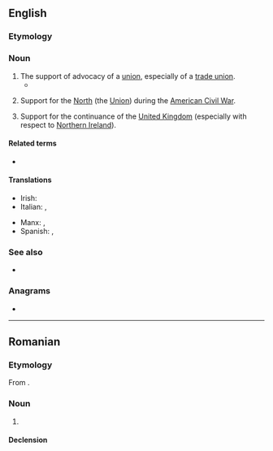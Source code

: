 ==English==
{{wikipedia}}

===Etymology===
{{suffix|en|union|ism}}

===Noun===
{{en-noun|~}}

# The support of advocacy of a [[union]], especially of a [[trade union]].
#* {{quote-journal|en|date=2020 December 2|author=Philip Haigh|title=A winter of discontent caused by threat of union action|journal=Rail|page=63|text=This isn't the time for militant '''unionism'''. If I were at ScotRail, in the current climate I'd trade a pay freeze [sic: pay rise?] for job security.}}
# {{lb|en|often|capitalised}} Support for the [[North]] (the [[Union]]) during the [[American Civil War]].
# {{lb|en|often|capitalised}} Support for the continuance of the [[United Kingdom]] (especially with respect to [[Northern Ireland]]).

====Related terms====
* {{l|en|unionist}}

====Translations====
{{trans-top|trade unionism}}
* Irish: {{t|ga|ceardchumannachas|m}}
* Italian: {{t+|it|operaismo|m}}, {{t|it|unionismo|m}}
{{trans-mid}}
* Manx: {{t|gv|keird-chummynys|m}}, {{t|gv|keird-heshaghtys|m}}
* Spanish: {{t+|es|unionismo|m}}, {{t|es|gremialismo|m}}
{{trans-bottom}}

===See also===
* {{l|en|nationism}}

===Anagrams===
* {{anagrams|en|a=iimnnosu|misunion}}

----

==Romanian==

===Etymology===
From {{bor|ro|fr|unionisme}}.

===Noun===
{{ro-noun|n|-}}

# {{l|en|unionism}}

====Declension====
{{ro-noun-n|n=sg}}